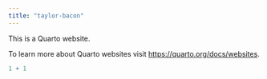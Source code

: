 ```yaml
---
title: "taylor-bacon"
---
```


This is a Quarto website.

To learn more about Quarto websites visit <https://quarto.org/docs/websites>.

```r
1 + 1
```
